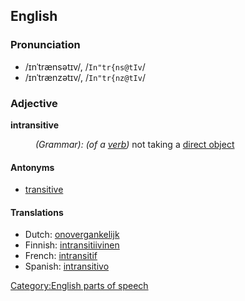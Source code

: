 ==English==

=== Pronunciation ===
*/ɪnˈtrænsətɪv/, /<tt>In"tr{ns@tIv</tt>/
*/ɪnˈtrænzətɪv/, /<tt>In"tr{nz@tIv</tt>/

=== Adjective ===
'''intransitive'''
:''(Grammar): (of a [[verb]])'' not taking a [[direct object]]

====Antonyms====

*[[transitive]]

==== Translations ====
*Dutch: [[onovergankelijk]]
*Finnish: [[intransitiivinen]]
*French: [[intransitif]]
*Spanish: [[intransitivo]]

[[Category:English parts of speech]]
